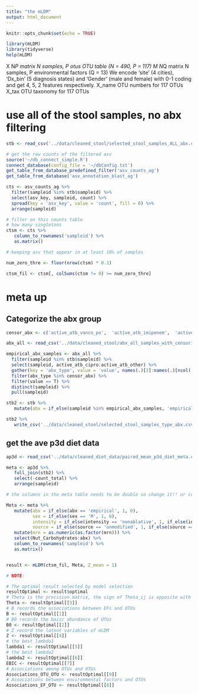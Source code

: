 ```yaml
---
title: "the mLDM"
output: html_document
---
```


```r
knitr::opts_chunk$set(echo = TRUE)
```

```r
library(mLDM)
library(tidyverse)
help(mLDM)
```

   X   N*P matrix  N samples, P otus  OTU table (N = 490, P = 117)
   M   N*Q matrix  N samples, P environmental factors (Q = 13)
       We encode 'site' (4 cities), 'Dx_bin' (5 diagnosis states) and 'Gender' (male and female) with 0-1 coding and get 4, 5, 2 features respectively.
   X_name  OTU numbers for 117 OTUs
   X_tax   OTU taxonomy for 117 OTUs
   
# use all of the stool samples, no abx filtering

```r
stb <- read_csv('../data/cleaned_stool/selected_stool_samples_ALL_abx.csv')

# get the raw counts of the filtered asv
source('~/db_connect_simple.R')
connect_database(config_file = '~/dbConfig.txt')
get_table_from_database_predefined_filter('asv_counts_ag')
get_table_from_database('asv_annotation_blast_ag')

cts <- asv_counts_ag %>% 
  filter(sampleid %in% stb$sampleid) %>% 
  select(asv_key, sampleid, count) %>% 
  spread(key = 'asv_key', value = 'count', fill = 0) %>% 
  arrange(sampleid)  
```
   
```r
# filter on this counts table
# how many singletons 
ctsm <- cts %>% 
   column_to_rownames('sampleid') %>% 
   as.matrix()

# keeping asv that appear in at least 10% of samples 

num_zero_thre <- floor(nrow(ctsm) * 0.1)

ctsm_fil <- ctsm[, colSums(ctsm != 0) >= num_zero_thre]
```

# meta up

## Categorize the abx group

```r
censor_abx <- c('active_atb_vanco_po',	'active_atb_imipenem',	'active_atb_meropenem',	'active_atb_ertapenem',		'active_atb_cefepime','active_atb_linezolid',	'active_atb_metro',	'active_atb_piptazo')

abx_all <- read_csv('../data/cleaned_stool/abx_all_samples_with_censoring_info.csv')

empirical_abx_samples <- abx_all %>% 
  filter(sampleid %in% stb$sampleid) %>% 
  select(sampleid, active_atb_cipro:active_atb_other) %>% 
  gather(key = 'abx_type', value = 'value', names(.)[2]:names(.)[ncol(.)]) %>% 
  filter(abx_type %in% censor_abx) %>% 
  filter(value == T) %>% 
  distinct(sampleid) %>% 
  pull(sampleid)

stb2 <- stb %>% 
   mutate(abx = if_else(sampleid %in% empirical_abx_samples, 'empirical', 'prophylactic'))

stb2 %>% 
   write_csv('../data/cleaned_stool/selected_stool_samples_type_abx.csv')
```

## get the ave p3d diet data

```r
ap3d <- read_csv('../data/cleaned_diet_data/paired_mean_p3d_diet_meta.csv')

meta <- ap3d %>% 
   full_join(stb2) %>% 
   select(-count_total) %>% 
   arrange(sampleid)  

# the columns in the meta table needs to be double so change it!! or code it~!!!

```

```r
Meta <- meta %>% 
   mutate(abx = if_else(abx == 'empirical', 1, 0),
          sex = if_else(sex == 'M', 1, 0),
          intensity = if_else(intensity == 'nonablative', 1, if_else(intensity == 'reduced', 2, 3)),
          source = if_else(source == 'unmodified', 1, if_else(source == 'cord', 2, 3))) %>% 
   mutate(mrn = as.numeric(as.factor(mrn))) %>% 
   select(Nut_Carbohydrates:abx) %>% 
   column_to_rownames('sampleid') %>% 
   as.matrix()


result <- mLDM(ctsm_fil, Meta, Z_mean = 1)
```




```r

# NOTE:

# The optimal result selected by model selection
resultOptimal <- result$optimal
# Theta is the precision matrix, the sign of Theta_ij is opposite with the association between OTU-i and OTU-j
Theta <- resultOptimal[[3]]
# B records the associations between EFs and OTUs
B <- resultOptimal[[1]]
# B0 records the baisc abundance of OTUs
B0 <- resultOptimal[[2]]
# Z record the latent variables of mLDM
Z <- resultOptimal[[4]]
# the best lambda1
lambda1 <- resultOptimal[[5]]
# the best lambda2
lambda2 <- resultOptimal[[6]]
EBIC <- resultOptimal[[7]]
# Associations among OTUs and OTUs
Associations_OTU_OTU <- resultOptimal[[9]]
# Associations between environmental factors and OTUs
Associations_EF_OTU <- resultOptimal[[8]]


```



